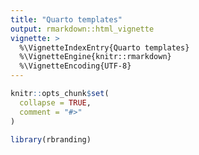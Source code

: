 ```yaml
---
title: "Quarto templates"
output: rmarkdown::html_vignette
vignette: >
  %\VignetteIndexEntry{Quarto templates}
  %\VignetteEngine{knitr::rmarkdown}
  %\VignetteEncoding{UTF-8}
---
```


```r
knitr::opts_chunk$set(
  collapse = TRUE,
  comment = "#>"
)
```

```r
library(rbranding)
```
